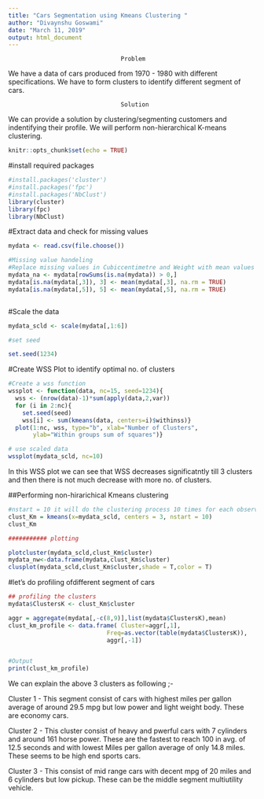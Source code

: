 ---
title: "Cars Segmentation using Kmeans Clustering "
author: "Divaynshu Goswami"
date: "March 11, 2019"
output: html_document
---

                                    Problem
We have a data of cars produced from 1970 - 1980 with different specifications. We have to form clusters to identify different segment of cars.


                                    Solution
We can provide a solution by clustering/segmenting customers and indentifying their profile. We will perform non-hierarchical K-means clustering.

```{r setup, include=FALSE}
knitr::opts_chunk$set(echo = TRUE)
```


#install required packages

```{r}

#install.packages('cluster')
#install.packages('fpc')
#install.packages('NbClust')
library(cluster)
library(fpc)
library(NbClust)
```


#Extract data and check for missing values
```{r extract DATA}

mydata <- read.csv(file.choose())

#Missing value handeling
#Replace missing values in Cubiccentimetre and Weight with mean values
mydata_na <- mydata[rowSums(is.na(mydata)) > 0,]
mydata[is.na(mydata[,3]), 3] <- mean(mydata[,3], na.rm = TRUE)
mydata[is.na(mydata[,5]), 5] <- mean(mydata[,5], na.rm = TRUE)



```


#Scale the data
```{r Scaling}
mydata_scld <- scale(mydata[,1:6])

#set seed

set.seed(1234)

```


#Create WSS Plot to identify optimal no. of clusters
```{r WSS, echo=FALSE}

#Create a wss function
wssplot <- function(data, nc=15, seed=1234){
  wss <- (nrow(data)-1)*sum(apply(data,2,var))
  for (i in 2:nc){
    set.seed(seed)
    wss[i] <- sum(kmeans(data, centers=i)$withinss)}
  plot(1:nc, wss, type="b", xlab="Number of Clusters",
       ylab="Within groups sum of squares")}

# use scaled data
wssplot(mydata_scld, nc=10)

```

In this WSS plot we can see that WSS decreases significatntly till 3 clusters and then there is not much decrease with more no. of clusters.


##Performing non-hirarichical Kmeans clustering
```{r Kmeans}
#nstart = 10 it will do the clustering process 10 times for each observation to check consistency of the obsevation on every iteration
clust_Km = kmeans(x=mydata_scld, centers = 3, nstart = 10)
clust_Km
```

```{r Clusterplot }

########### plotting

plotcluster(mydata_scld,clust_Km$cluster)
mydata_nw<-data.frame(mydata,clust_Km$cluster)
clusplot(mydata_scld,clust_Km$cluster,shade = T,color = T)
```

#let's do profiling ofdifferent segment of cars

```{r}
## profiling the clusters
mydata$ClustersK <- clust_Km$cluster

aggr = aggregate(mydata[,-c(8,9)],list(mydata$ClustersK),mean)
clust_km_profile <- data.frame( Cluster=aggr[,1],
                            Freq=as.vector(table(mydata$ClustersK)),
                            aggr[,-1])


#Output
print(clust_km_profile)
```

We can explain the above 3 clusters as following ;-

Cluster 1 - This segment consist of cars with highest miles per gallon average of around 29.5 mpg but low power and light weight body. These are economy cars.

Cluster 2 - This cluster consist of heavy and pwerful cars with 7 cylinders and around 161 horse power. These are the fastest to reach 100 in avg. of 12.5 seconds and with lowest Miles per gallon average of only 14.8 miles. These seems to be high end sports cars.

Cluster 3 - This consist of mid range cars with decent mpg of 20 miles and 6 cylinders but low pickup. These can be the middle segment multiutility vehicle.
